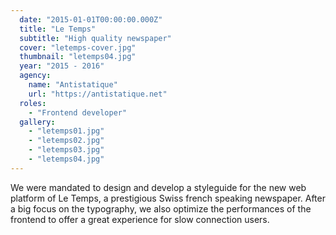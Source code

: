 ```yaml
---
  date: "2015-01-01T00:00:00.000Z"
  title: "Le Temps"
  subtitle: "High quality newspaper"
  cover: "letemps-cover.jpg"
  thumbnail: "letemps04.jpg"
  year: "2015 - 2016"
  agency:
    name: "Antistatique"
    url: "https://antistatique.net"
  roles:
    - "Frontend developer"
  gallery:
    - "letemps01.jpg"
    - "letemps02.jpg"
    - "letemps03.jpg"
    - "letemps04.jpg"
---
```


We were mandated to design and develop a styleguide for the new web platform of Le Temps, a prestigious Swiss french speaking newspaper. After a big focus on the typography, we also optimize the performances of the frontend to offer a great experience for slow connection users.
